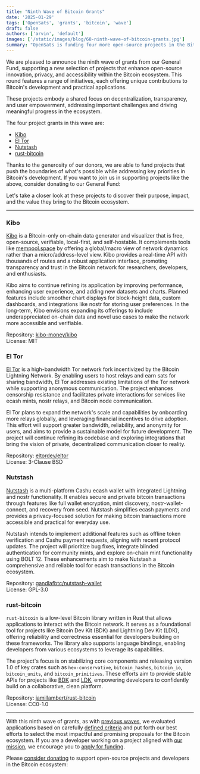 ```yaml
---
title: "Ninth Wave of Bitcoin Grants"
date: '2025-01-29'
tags: ['OpenSats', 'grants', 'bitcoin', 'wave']
draft: false
authors: ['arvin', 'default']
images: ['/static/images/blog/68-ninth-wave-of-bitcoin-grants.jpg']
summary: "OpenSats is funding four more open-source projects in the Bitcoin ecosystem."
---
```


We are pleased to announce the ninth wave of grants from our General Fund,
supporting a new selection of projects that enhance open-source innovation,
privacy, and accessibility within the Bitcoin ecosystem. This round features a
range of initiatives, each offering unique contributions to Bitcoin's
development and practical applications.

These projects embody a shared focus on decentralization, transparency, and user
empowerment, addressing important challenges and driving meaningful progress in
the ecosystem.

The four project grants in this wave are:

- [Kibo](#kibo)
- [El Tor](#el-tor)
- [Nutstash](#nutstash)
- [rust-bitcoin](#rust-bitcoin)

Thanks to the generosity of our donors, we are able to fund projects that push
the boundaries of what's possible while addressing key priorities in Bitcoin's
development. If you want to join us in supporting projects like the above,
consider donating to our General Fund:

<center>
    <DonateToGeneralFundButton/>
</center>

Let's take a closer look at these projects to discover their purpose, impact,
and the value they bring to the Bitcoin ecosystem.

---

### Kibo

[Kibo](https://kibo.money/) is a Bitcoin-only on-chain data generator and
visualizer that is free, open-source, verifiable, local-first, and
self-hostable. It complements tools like [mempool.space](https://mempool.space/)
by offering a global/macro view of network dynamics rather than a
micro/address-level view. Kibo provides a real-time API with thousands of routes
and a robust application interface, promoting transparency and trust in the
Bitcoin network for researchers, developers, and enthusiasts.

Kibo aims to continue refining its application by improving performance,
enhancing user experience, and adding new datasets and charts. Planned features
include smoother chart displays for block-height data, custom dashboards, and
integrations like nostr for storing user preferences. In the long-term, Kibo
envisions expanding its offerings to include underappreciated on-chain data and
novel use cases to make the network more accessible and verifiable.

Repository: [kibo-money/kibo](https://github.com/kibo-money/kibo)  
License: MIT

### El Tor

[El Tor](https://devpost.com/software/el-tor) is a high-bandwidth Tor network
fork incentivized by the Bitcoin Lightning Network. By enabling users to host
relays and earn sats for sharing bandwidth, El Tor addresses existing
limitations of the Tor network while supporting anonymous communication. The
project enhances censorship resistance and facilitates private interactions for
services like ecash mints, nostr relays, and Bitcoin node communication.

El Tor plans to expand the network's scale and capabilities by onboarding more
relays globally, and leveraging financial incentives to drive adoption. This
effort will support greater bandwidth, reliability, and anonymity for users, and
aims to provide a sustainable model for future development. The project will continue
refining its codebase and exploring integrations that bring the vision of
private, decentralized communication closer to reality.

Repository: [eltordev/eltor](https://bitbucket.org/eltordev/eltor)  
License: 3-Clause BSD

### Nutstash

[Nutstash](https://www.nutstash.app/) is a multi-platform Cashu ecash wallet
with integrated Lightning and nostr functionality. It enables secure and private
bitcoin transactions through features like full wallet encryption, mint
discovery, nostr-wallet-connect, and recovery from seed. Nutstash simplifies
ecash payments and provides a privacy-focused solution for making bitcoin
transactions more accessible and practical for everyday use.

Nutstash intends to implement additional features such as offline token
verification and Cashu payment requests, aligning with recent protocol updates.
The project will prioritize bug fixes, integrate blinded authentication for
community mints, and explore on-chain mint functionality using BOLT 12. These
enhancements aim to make Nutstash a comprehensive and reliable tool for ecash
transactions in the Bitcoin ecosystem.

Repository: [gandlafbtc/nutstash-wallet](https://github.com/gandlafbtc/nutstash-wallet)  
License: GPL-3.0

### rust-bitcoin

`rust-bitcoin` is a low-level Bitcoin library written in Rust that allows
applications to interact with the Bitcoin network. It serves as a foundational
tool for projects like Bitcoin Dev Kit (BDK) and Lightning Dev Kit (LDK),
offering reliability and correctness essential for developers building on these
frameworks. The library also supports language bindings, enabling developers
from various ecosystems to leverage its capabilities.

The project's focus is on stabilizing core components and releasing version 1.0
of key crates such as `hex-conservative`, `bitcoin_hashes`, `bitcoin_io`,
`bitcoin_units`, and `bitcoin_primitives`. These efforts aim to provide stable
APIs for projects like [BDK](https://github.com/bitcoindevkit#hey-there-) and
[LDK](https://github.com/lightningdevkit/.github/blob/main/profile/README.md#hey-there-),
empowering developers to confidently build on a collaborative, clean platform.

Repository: [jamillambert/rust-bitcoin](https://github.com/jamillambert/rust-bitcoin)  
License: CC0-1.0

---

With this ninth wave of grants, as with [previous waves](/tags/wave), we evaluated
applications based on carefully [defined criteria](/apply#criteria) and put
forth our best efforts to select the most impactful and promising proposals for
the Bitcoin ecosystem. If you are a developer working on a project aligned with
[our mission](/mission), we encourage you to [apply for funding](/apply).

Please [consider donating](/donate) to support open-source projects and
developers in the Bitcoin ecosystem:

<center>
    <DonateToGeneralFundButton/>
</center>
